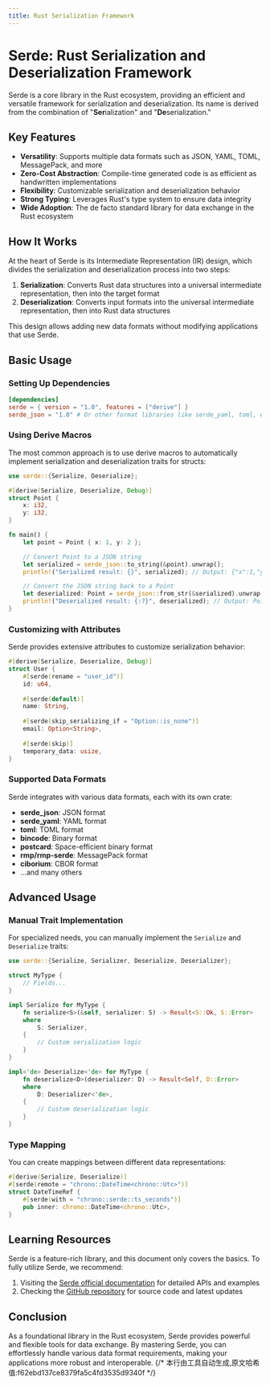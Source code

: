 ```yaml
---
title: Rust Serialization Framework
---
```


# Serde: Rust Serialization and Deserialization Framework


<LinkCard
  href="https://docs.rs/serde/latest/serde/"
  title="serde"
  description="serde"
/>

Serde is a core library in the Rust ecosystem, providing an efficient and versatile framework for serialization and deserialization. Its name is derived from the combination of "**Ser**ialization" and "**De**serialization."

## Key Features

- **Versatility**: Supports multiple data formats such as JSON, YAML, TOML, MessagePack, and more
- **Zero-Cost Abstraction**: Compile-time generated code is as efficient as handwritten implementations
- **Flexibility**: Customizable serialization and deserialization behavior
- **Strong Typing**: Leverages Rust's type system to ensure data integrity
- **Wide Adoption**: The de facto standard library for data exchange in the Rust ecosystem

## How It Works

At the heart of Serde is its Intermediate Representation (IR) design, which divides the serialization and deserialization process into two steps:

1. **Serialization**: Converts Rust data structures into a universal intermediate representation, then into the target format
2. **Deserialization**: Converts input formats into the universal intermediate representation, then into Rust data structures

This design allows adding new data formats without modifying applications that use Serde.

## Basic Usage

### Setting Up Dependencies

```toml
[dependencies]
serde = { version = "1.0", features = ["derive"] }
serde_json = "1.0" # Or other format libraries like serde_yaml, toml, etc.
```

### Using Derive Macros

The most common approach is to use derive macros to automatically implement serialization and deserialization traits for structs:

```rust
use serde::{Serialize, Deserialize};

#[derive(Serialize, Deserialize, Debug)]
struct Point {
    x: i32,
    y: i32,
}

fn main() {
    let point = Point { x: 1, y: 2 };

    // Convert Point to a JSON string
    let serialized = serde_json::to_string(&point).unwrap();
    println!("Serialized result: {}", serialized); // Output: {"x":1,"y":2}

    // Convert the JSON string back to a Point
    let deserialized: Point = serde_json::from_str(&serialized).unwrap();
    println!("Deserialized result: {:?}", deserialized); // Output: Point { x: 1, y: 2 }
}
```

### Customizing with Attributes

Serde provides extensive attributes to customize serialization behavior:

```rust
#[derive(Serialize, Deserialize, Debug)]
struct User {
    #[serde(rename = "user_id")]
    id: u64,
    
    #[serde(default)]
    name: String,
    
    #[serde(skip_serializing_if = "Option::is_none")]
    email: Option<String>,
    
    #[serde(skip)]
    temporary_data: usize,
}
```

### Supported Data Formats

Serde integrates with various data formats, each with its own crate:

- **serde_json**: JSON format
- **serde_yaml**: YAML format
- **toml**: TOML format
- **bincode**: Binary format
- **postcard**: Space-efficient binary format
- **rmp/rmp-serde**: MessagePack format
- **ciborium**: CBOR format
- ...and many others

## Advanced Usage

### Manual Trait Implementation

For specialized needs, you can manually implement the `Serialize` and `Deserialize` traits:

```rust
use serde::{Serialize, Serializer, Deserialize, Deserializer};

struct MyType {
    // Fields...
}

impl Serialize for MyType {
    fn serialize<S>(&self, serializer: S) -> Result<S::Ok, S::Error>
    where
        S: Serializer,
    {
        // Custom serialization logic
    }
}

impl<'de> Deserialize<'de> for MyType {
    fn deserialize<D>(deserializer: D) -> Result<Self, D::Error>
    where
        D: Deserializer<'de>,
    {
        // Custom deserialization logic
    }
}
```

### Type Mapping

You can create mappings between different data representations:

```rust
#[derive(Serialize, Deserialize)]
#[serde(remote = "chrono::DateTime<chrono::Utc>")]
struct DateTimeRef {
    #[serde(with = "chrono::serde::ts_seconds")]
    pub inner: chrono::DateTime<chrono::Utc>,
}
```

## Learning Resources

Serde is a feature-rich library, and this document only covers the basics. To fully utilize Serde, we recommend:

1. Visiting the [Serde official documentation](https://serde.rs/) for detailed APIs and examples
2. Checking the [GitHub repository](https://github.com/serde-rs/serde) for source code and latest updates

## Conclusion

As a foundational library in the Rust ecosystem, Serde provides powerful and flexible tools for data exchange. By mastering Serde, you can effortlessly handle various data format requirements, making your applications more robust and interoperable.
{/* 本行由工具自动生成,原文哈希值:f62ebd137ce8379fa5c4fd3535d9340f */}